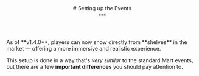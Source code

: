 <header>
  # Setting up the Events
  <br/>
  ---
</header>
As of **<Gn>v1.4.0</Gn>**, players can now show directly from **shelves** in the market — offering a more immersive and realistic experience.

This setup is done in a way that's *very similar* to the standard Mart events, but there are a few **<Rd>important differences</Rd>** you should pay attention to.